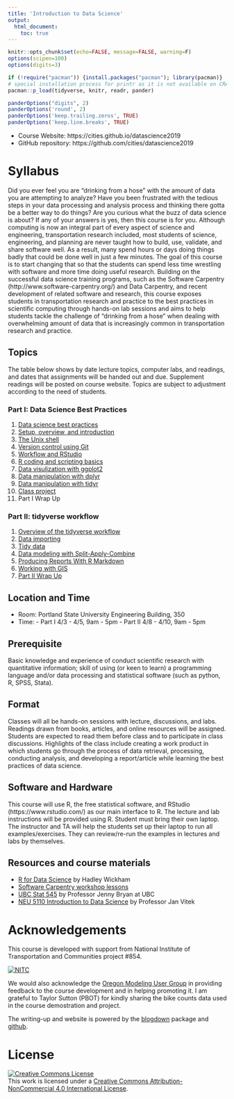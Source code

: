 ```yaml
---
title: 'Introduction to Data Science'
output: 
  html_document:
    toc: true
---
```


```r
knitr::opts_chunk$set(echo=FALSE, message=FALSE, warning=F)
options(scipen=100)
options(digits=3)

if (!require("pacman")) {install.packages("pacman"); library(pacman)}
# special installation process for printr as it is not available on CRAN
pacman::p_load(tidyverse, knitr, readr, pander)

panderOptions("digits", 2)
panderOptions('round', 2)
panderOptions('keep.trailing.zeros', TRUE)
panderOptions('keep.line.breaks', TRUE)
```

- Course Website: https://cities.github.io/datascience2019
- GitHub repository: https://github.com/cities/datascience2019

# Syllabus

Did you ever feel you are “drinking from a hose” with the amount of data you are attempting to analyze? Have you been frustrated with the tedious steps in your data processing and analysis process and thinking there gotta be a better way to do things? Are you curious what the buzz of data science is about? If any of your answers is yes, then this course is for you. Although computing is now an integral part of every aspect of science and engineering, transportation research included, most students of science, engineering, and planning are never taught how to build, use, validate, and share software well. As a result, many spend hours or days doing things badly that could be done well in just a few minutes. The goal of this course is to start changing that so that the students can spend less time wrestling with software and more time doing useful research. Building on the successful data science training programs, such as the Software Carpentry (http://www.software-carpentry.org/) and Data Carpentry, and recent development of related software and research, this course exposes students in transportation research and practice to the best practices in scientific computing through hands-on lab sessions and aims to help students tackle the challenge of "drinking from a hose" when dealing with overwhelming amount of data that is increasingly common in transportation research and practice.

## Topics 

The table below shows by date lecture topics, computer labs, and readings, and dates that assignments will be handed out and due. Supplement readings will be posted on course website. Topics are subject to adjustment according to the need of students.

### Part I: Data Science Best Practices
1. [Data science best practices](02-ds-best-practices.html)
1. [Setup, overview, and introduction](01-part1-overview.html)
1. [The Unix shell](03-unix-shell.html)
1. [Version control using Git](03-git.html)
1. [Workflow and RStudio](01-rstudio.html)
1. [R coding and scripting basics](02-coding.html)
1. [Data visulization with ggplot2](10-visualize.html)
1. [Data manipulation with dplyr](09-dplyr.html)
1. [Data manipulation with tidyr](09-tidyr.html)
1. [Class project](10-classproject.html)
1. Part I Wrap Up

### Part II: tidyverse workflow
1. [Overview of the tidyverse workflow](06-part2-overview.html)
1. [Data importing](07-import.html)
1. [Tidy data](08-tidy.html)
1. [Data modeling with Split-Apply-Combine](11-split-apply-combine.html)
1. [Producing Reports With R Markdown](05-rmarkdown.html)
1. [Working with GIS](02-gis.html)
1. [Part II Wrap Up](12-where.html)

## Location and Time
- Room: Portland State University Engineering Building, 350
- Time:
        - Part I 4/3 - 4/5, 9am - 5pm
        - Part II 4/8 - 4/10, 9am - 5pm
    
## Prerequisite

Basic knowledge and experience of conduct scientific research with quantitative information; skill of using (or keen to learn) a programming language and/or data processing and statistical software (such as python, R, SPSS, Stata).

## Format

Classes will all be hands-on sessions with lecture, discussions, and labs. Readings drawn from books, articles, and online resources will be assigned. Students are expected to read them before class and to participate in class discussions. Highlights of the class include creating a work product in which students go through the process of data retrieval, processing, conducting analysis, and developing a report/article while learning the best practices of data science.

## Software and Hardware

This course will use R, the free statistical software, and RStudio (https://www.rstudio.com/) as our main interface to R. The lecture and lab instructions will be provided using R. Student must bring their own laptop. The instructor and TA will help the students set up their laptop to run all examples/exercises. They can review/re-run the examples in lectures and labs by themselves. 

## Resources and course materials

- [R for Data Science](http://r4ds.had.co.nz/) by Hadley Wickham
- [Software Carpentry workshop lessons](https://software-carpentry.org/lessons/)
- [UBC Stat 545](http://stat545.com) by Professor Jenny Bryan at UBC
- [NEU 5110 Introduction to Data Science](http://janvitek.org/events/NEU/5110/) by Professor Jan Vitek

# Acknowledgements

This course is developed with support from National Institute of Transportation and Communities project #854.

<div style="width:300px">
[![NITC](http://nitc.trec.pdx.edu/sites/default/files/nitc_4c_horiz_tag.jpg)](http://nitc.trec.pdx.edu/)
</div>

We would also acknowledge the [Oregon Modeling User Group](https://www.oregonmodels.org/) in providing feedback to the course development and in helping promoting it. I am grateful to Taylor Sutton (PBOT) for kindly sharing the bike counts data used in the course demostration and project.

The writing-up and website is powered by the [blogdown](https://bookdown.org/yihui/blogdown/) package and [github](https://www.github.com).

# License

<a rel="license" href="http://creativecommons.org/licenses/by-nc/4.0/"><img alt="Creative Commons License" style="border-width:0" src="https://i.creativecommons.org/l/by-nc/4.0/88x31.png" /></a><br />This work is licensed under a <a rel="license" href="http://creativecommons.org/licenses/by-nc/4.0/">Creative Commons Attribution-NonCommercial 4.0 International License</a>.

